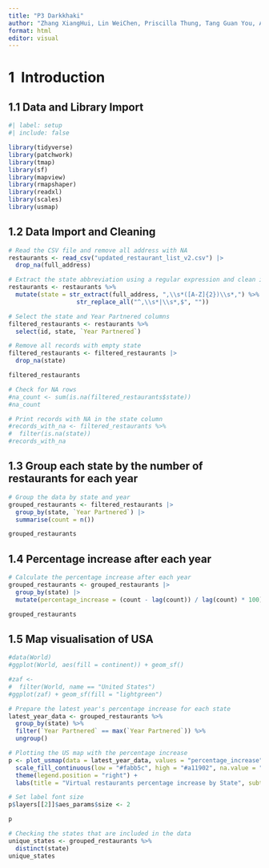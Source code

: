 ```yaml
---
title: "P3 Darkkhaki"
author: "Zhang XiangHui, Lin WeiChen, Priscilla Thung, Tang Guan You, Arshad Bin Mazlan, Wong Jing Yong Shawn"
format: html
editor: visual
---
```


# **1  Introduction**

## 1.1 Data and Library Import

```r
#| label: setup
#| include: false

library(tidyverse)
library(patchwork)
library(tmap)
library(sf)
library(mapview)
library(rmapshaper)
library(readxl)
library(scales)
library(usmap)
```

## 1.2 Data Import and Cleaning
```r
# Read the CSV file and remove all address with NA
restaurants <- read_csv("updated_restaurant_list_v2.csv") |>
  drop_na(full_address)

# Extract the state abbreviation using a regular expression and clean it up
restaurants <- restaurants %>%
  mutate(state = str_extract(full_address, ",\\s*([A-Z]{2})\\s*,") %>% 
                   str_replace_all("^,\\s*|\\s*,$", ""))

# Select the state and Year Partnered columns
filtered_restaurants <- restaurants %>%
  select(id, state, `Year Partnered`)

# Remove all records with empty state
filtered_restaurants <- filtered_restaurants |>
  drop_na(state)

filtered_restaurants

# Check for NA rows
#na_count <- sum(is.na(filtered_restaurants$state))
#na_count

# Print records with NA in the state column
#records_with_na <- filtered_restaurants %>%
#  filter(is.na(state))
#records_with_na
```

## 1.3 Group each state by the number of restaurants for each year
```r
# Group the data by state and year
grouped_restaurants <- filtered_restaurants |>
  group_by(state, `Year Partnered`) |>
  summarise(count = n())

grouped_restaurants


```

## 1.4 Percentage increase after each year
```r
# Calculate the percentage increase after each year
grouped_restaurants <- grouped_restaurants |>
  group_by(state) |>
  mutate(percentage_increase = (count - lag(count)) / lag(count) * 100)

grouped_restaurants

```

## 1.5 Map visualisation of USA
```r
#data(World)
#ggplot(World, aes(fill = continent)) + geom_sf()

#zaf <-
#  filter(World, name == "United States")
#ggplot(zaf) + geom_sf(fill = "lightgreen")

# Prepare the latest year's percentage increase for each state
latest_year_data <- grouped_restaurants %>%
  group_by(state) %>%
  filter(`Year Partnered` == max(`Year Partnered`)) %>%
  ungroup()

# Plotting the US map with the percentage increase
p <- plot_usmap(data = latest_year_data, values = "percentage_increase", color = "white", labels = TRUE) +
  scale_fill_continuous(low = "#fabb5c", high = "#a11902", na.value = "#f7cf92", name = "Percentage Increase", label = scales::comma) +
  theme(legend.position = "right") +
  labs(title = "Virtual restaurants percentage increase by State", subtitle = "2024 Percentage Increase")

# Set label font size
p$layers[[2]]$aes_params$size <- 2

p

# Checking the states that are included in the data
unique_states <- grouped_restaurants %>%
  distinct(state)
unique_states
```


